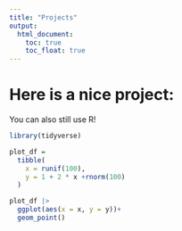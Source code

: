 ```yaml
---
title: "Projects"
output: 
  html_document:
    toc: true
    toc_float: true
---
```


# Here is a nice project: 

You can also still use R!

```r
library(tidyverse)

plot_df = 
  tibble(
    x = runif(100),
    y = 1 + 2 * x +rnorm(100)
  )

plot_df |> 
  ggplot(aes(x = x, y = y))+
  geom_point()
```